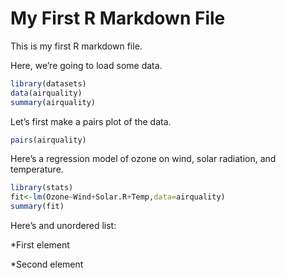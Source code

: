 My First R Markdown File 
========================


This is my first R markdown file.  

Here, we're going to load some data.  

```r
library(datasets)
data(airquality)
summary(airquality)
```

Let's first make a pairs plot of the data.

```r
pairs(airquality)
```

Here's a regression model of ozone on wind, solar radiation, and temperature.

```r
library(stats)
fit<-lm(Ozone~Wind+Solar.R+Temp,data=airquality)
summary(fit)
```

Here's and unordered list:

*First element

*Second element
